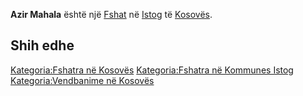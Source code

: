 {{Fshat në Kosovës
 | Emri                = Azir Mahala
| srp_N_name = Azir Mahala
| srp_N_FULL_NAME_RO = Azir Mahala
| srp_N_FULL_NAME_ND_RO = Azir Mahala
| srp_N_SORT_NAME_RG = AZIRMAHALA
| srp_N_FULL_NAME_RG = Azir Mahala
| srp_N_FULL_NAME_ND_RG = Azir Mahala

 | Emri (Rasa dhanore) = 
 | Figura              = 
 | Shteti              = Kosovo
 | Komuna              = Istog
 | Kodi postar         = 
 | Sipërfaqja          = 

 | Popullsia           = 

 | Regj. i popullsisë  = 
 | Dend. e popullsisë  = 
 | Faqja zyrtare       = 
 <!--- Koordinatat ----> 
 | Gjerësia            = 42.275556
 | Gjatësia            = 21.535833
 | Lartësia            = 
}}
'''Azir Mahala''' është një [[Fshat]] në [[Istog]] të [[Kosovës]].

<!-- == Gjeografia == -->
<!-- == Historia == -->
<!-- == Demografia == -->
== Shih edhe ==
{{Komuna Istog}}
{{Kosovo-Administrata-Cung}}

[[Kategoria:Fshatra në Kosovës]]
[[Kategoria:Fshatra në Kommunes Istog]]
[[Kategoria:Vendbanime në Kosovës]]